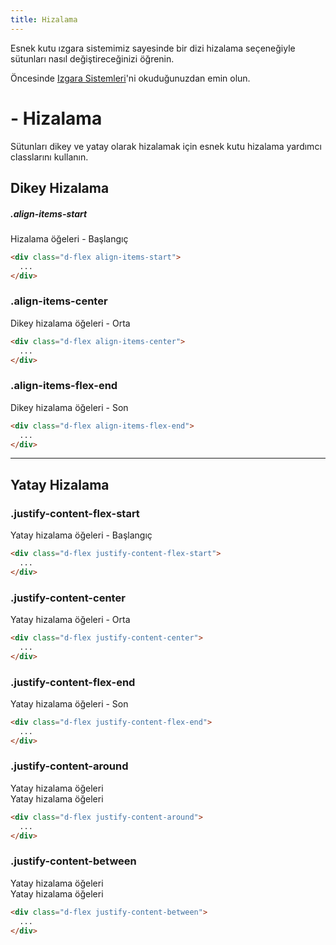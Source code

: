 ```yaml
---
title: Hizalama
---
```


Esnek kutu ızgara sistemimiz sayesinde bir dizi hizalama
seçeneğiyle sütunları nasıl değiştireceğinizi öğrenin.

<div class="v5-example-alert-info text-black">
  Öncesinde <a href="/docs/css/tr-layout-grid">Izgara Sistemleri</a>'ni okuduğunuzdan emin olun.
</div>

# - Hizalama
Sütunları dikey ve yatay olarak hizalamak için esnek kutu hizalama yardımcı classlarını kullanın.

## Dikey Hizalama

##### .align-items-start

<div class="p-2 border bdr-2 mb-3">
    <div class="px-0 mb-0 border bg-light bdr-2 v5-example-layout-alignment">
      <div class="row m-0 p-2 w-100">
        <div class="col border bg-gray p-3 bdr-2 text-center">
          Hizalama öğeleri - Başlangıç
        </div>
      </div>
    </div>
</div>

```html
<div class="d-flex align-items-start">
  ...
</div>
```

### .align-items-center

<div class="p-2 border bdr-2 mb-3">
    <div class="px-0 mb-0 border bg-light bdr-2 v5-example-layout-alignment d-flex align-items-center">
      <div class="row m-0 p-2 w-100">
        <div class="col border bg-gray p-3 bdr-2 text-center">
          Dikey hizalama öğeleri - Orta
        </div>
      </div>
    </div>
</div>

```html
<div class="d-flex align-items-center">
  ...
</div>
```

### .align-items-flex-end

<div class="p-2 border bdr-2 mb-3">
    <div class="px-0 mb-0 border bg-light bdr-2 v5-example-layout-alignment d-flex align-items-flex-end">
      <div class="row m-0 p-2 w-100">
        <div class="col border bg-gray p-3 bdr-2 text-center">
          Dikey hizalama öğeleri - Son
        </div>
      </div>
    </div>
</div>

```html
<div class="d-flex align-items-flex-end">
  ...
</div>
```

---

## Yatay Hizalama

### .justify-content-flex-start

<div class="p-2 border bdr-2 mb-3">
    <div class="px-0 mb-0 border bg-light bdr-2">
      <div class="row m-0 p-2 w-100 justify-content-flex-start">
        <div class="col-6 border bg-gray p-3 bdr-2 text-center">
          Yatay hizalama öğeleri - Başlangıç
        </div>
      </div>
    </div>
</div>

```html
<div class="d-flex justify-content-flex-start">
  ...
</div>
```

### .justify-content-center

<div class="p-2 border bdr-2 mb-3">
    <div class="px-0 mb-0 border bg-light bdr-2">
      <div class="row m-0 p-2 w-100 justify-content-center">
        <div class="col-6 border bg-gray p-3 bdr-2 text-center">
          Yatay hizalama öğeleri - Orta
        </div>
      </div>
    </div>
</div>

```html
<div class="d-flex justify-content-center">
  ...
</div>
```

### .justify-content-flex-end

<div class="p-2 border bdr-2 mb-3">
    <div class="px-0 mb-0 border bg-light bdr-2">
      <div class="row m-0 p-2 w-100 justify-content-flex-end">
        <div class="col-6 border bg-gray p-3 bdr-2 text-center">
          Yatay hizalama öğeleri - Son
        </div>
      </div>
    </div>
</div>

```html
<div class="d-flex justify-content-flex-end">
  ...
</div>
```

### .justify-content-around

<div class="p-2 border bdr-2 mb-3">
    <div class="px-0 mb-0 border bg-light bdr-2">
      <div class="row m-0 p-2 w-100 justify-content-around">
        <div class="col-auto border bg-gray p-3 bdr-2 text-center">
          Yatay hizalama öğeleri
        </div>
        <div class="col-auto border bg-gray p-3 bdr-2 text-center">
          Yatay hizalama öğeleri
        </div>
      </div>
    </div>
</div>

```html
<div class="d-flex justify-content-around">
  ...
</div>
```

### .justify-content-between

<div class="p-2 border bdr-2 mb-3">
    <div class="px-0 mb-0 border bg-light bdr-2">
      <div class="row m-0 p-2 w-100 justify-content-between">
        <div class="col-auto border bg-gray p-3 bdr-2 text-center">
          Yatay hizalama öğeleri
        </div>
        <div class="col-auto border bg-gray p-3 bdr-2 text-center">
          Yatay hizalama öğeleri
        </div>
      </div>
    </div>
</div>

```html
<div class="d-flex justify-content-between">
  ...
</div>
```

